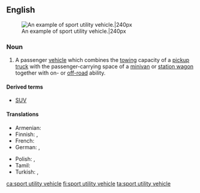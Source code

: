 {{wikipedia}}
==English==
[[File:Wikitbss.jpg|thumb|An example of sport utility vehicle.|240px]]

===Noun===
{{en-noun|head=[[sport]] [[utility]] [[vehicle]]}}

# A passenger [[vehicle]] which combines the [[tow]]ing capacity of a [[pickup truck]] with the passenger-carrying space of a [[minivan]] or [[station wagon]] together with on- or [[off-road]] ability.

====Derived terms====
* [[SUV]] {{qualifier|abbreviation}}

====Translations====
{{trans-top|vehicle}}
* Armenian: {{qualifier|colloquial}} {{t|hy|ջիպ|tr=ǰip}}
* Finnish: {{t|fi|katumaasturi}}, {{t|fi|city-maasturi}}
* French: {{t|fr|véhicule utilitaire sport}}
* German: {{t|de|Geländelimousine|f}}, {{t|de|Sport Utility Vehicle|n}}
{{trans-mid}}
* Polish: {{t|pl|samochód terenowy|m}}, {{t+|pl|terenówka|f}} {{qualifier|colloquial}}
* Tamil: {{t-needed|ta}}
* Turkish: {{t|tr|spor amaçlı taşıt}}, {{t|tr|sport utility vehicle|n}}
{{trans-bottom}}

[[ca:sport utility vehicle]]
[[fi:sport utility vehicle]]
[[ta:sport utility vehicle]]